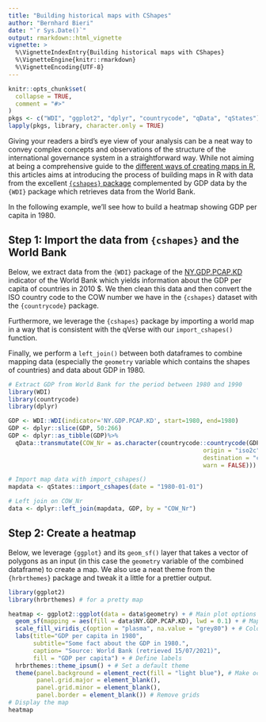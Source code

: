 ```yaml
---
title: "Building historical maps with CShapes"
author: "Bernhard Bieri"
date: "`r Sys.Date()`"
output: rmarkdown::html_vignette
vignette: >
  %\VignetteIndexEntry{Building historical maps with CShapes}
  %\VignetteEngine{knitr::rmarkdown}
  %\VignetteEncoding{UTF-8}
---
```


```r
knitr::opts_chunk$set(
  collapse = TRUE,
  comment = "#>"
)
pkgs <- c("WDI", "ggplot2", "dplyr", "countrycode", "qData", "qStates")
lapply(pkgs, library, character.only = TRUE)
```

Giving your readers a bird's eye view of your analysis can be a neat way to
convey complex concepts and observations of the structure of the international
governance system in a straightforward way. While not aiming at being a
comprehensive guide to the
[different ways of creating maps in R](https://geocompr.robinlovelace.net/),
this articles aims at introducing the process of building maps in R with data
from the excellent [`{cshapes}` package](https://cran.r-project.org/web/packages/cshapes/index.html)
complemented by GDP data by the `{WDI}` package which retrieves data from the
World Bank.

In the following example, we'll see how to build a heatmap showing GDP per
capita in 1980.

## Step 1: Import the data from `{cshapes}` and the World Bank

Below, we extract data from the `{WDI}` package of the
[NY.GDP.PCAP.KD](https://data.worldbank.org/indicator/NY.GDP.PCAP.KD) indicator
of the World Bank which yields information about the GDP per capita of countries
in 2010 $. We then clean this data and then convert the ISO country code to
the COW number we have in the `{cshapes}` dataset with the `{countrycode}`
package.

Furthermore, we leverage the `{cshapes}` package by importing a world map
in a way that is consistent with the qVerse with our `import_cshapes()`
function.

Finally, we perform a `left_join()` between both dataframes to combine mapping
data (especially the `geometry` variable which contains the shapes of countries)
and data about GDP in 1980.

```r
# Extract GDP from World Bank for the period between 1980 and 1990
library(WDI)
library(countrycode)
library(dplyr)

GDP <- WDI::WDI(indicator='NY.GDP.PCAP.KD', start=1980, end=1980)
GDP <- dplyr::slice(GDP, 50:266)
GDP <- dplyr::as_tibble(GDP)%>%
  qData::transmutate(COW_Nr = as.character(countrycode::countrycode(GDP$iso2c,
                                                       origin = "iso2c",
                                                       destination = "cown",
                                                       warn = FALSE)))

# Import map data with import_cshapes()
mapdata <- qStates::import_cshapes(date = "1980-01-01")

# Left join on COW_Nr
data <- dplyr::left_join(mapdata, GDP, by = "COW_Nr")
```

## Step 2: Create a heatmap

Below, we leverage `{ggplot}` and its `geom_sf()` layer that takes a vector of
polygons as an input (in this case the `geometry` variable of the combined
dataframe) to create a map. We also use a neat theme from the `{hrbrthemes}`
package and tweak it a little for a prettier output.

```r
library(ggplot2)
library(hrbrthemes) # for a pretty map

heatmap <- ggplot2::ggplot(data = data$geometry) + # Main plot options
  geom_sf(mapping = aes(fill = data$NY.GDP.PCAP.KD), lwd = 0.1) + # Map options
  scale_fill_viridis_c(option = "plasma", na.value = "grey80") + # Color options
  labs(title="GDP per capita in 1980",
       subtitle="Some fact about the GDP in 1980.",
       caption= "Source: World Bank (retrieved 15/07/2021)",
       fill = "GDP per capita") + # Define labels
  hrbrthemes::theme_ipsum() + # Set a default theme
  theme(panel.background = element_rect(fill = "light blue"), # Make oceans blue
        panel.grid.major = element_blank(),
        panel.grid.minor = element_blank(),
        panel.border = element_blank()) # Remove grids
# Display the map
heatmap
```
